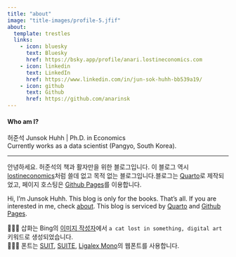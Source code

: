 ---
title: "about"
image: "title-images/profile-5.jfif"
about:
  template: trestles
  links:
    - icon: bluesky
      text: Bluesky
      href: https://bsky.app/profile/anari.lostineconomics.com
    - icon: linkedin
      text: LinkedIn
      href: https://www.linkedin.com/in/jun-sok-huhh-bb539a19/
    - icon: github
      text: Github
      href: https://github.com/anarinsk
---

#### Who am I?

허준석 Junsok Huhh | Ph.D. in Economics <br>
Currently works as a data scientist (Pangyo, South Korea).

---

안녕하세요. 허준석의 책과 활자만을 위한 블로그입니다. 이 블로그 역시 [lostineconomics](https://www.lostineconomics.com)처럼 쓸데 없고 목적 없는 블로그입니다.블로그는 [Quarto](https://quarto.org)로 제작되었고, 페이지 호스팅은 [Github Pages](https://pages.github.com/)를 이용합니다.

Hi, I'm Junsok Huhh. This blog is only for the books. That's all. If you are interested in me, check [about](https://www.lostineconomics.com/about.html). This blog is serviced by [Quarto](https://quarto.org/) and [Github Pages](https://pages.github.com/).


📕📕📕 삽화는 Bing의 [이미지 작성자](https://www.bing.com/images/create)에서 `a cat lost in something, digital art` 키워드로 생성되었습니다.</br>
📖📖📖 폰트는 [SUIT](https://sunn.us/suit/), [SUITE](https://sunn.us/suite/), [Ligalex Mono](https://github.com/ToxicFrog/Ligaturizer/releases)의 웹폰트를 사용합니다. 